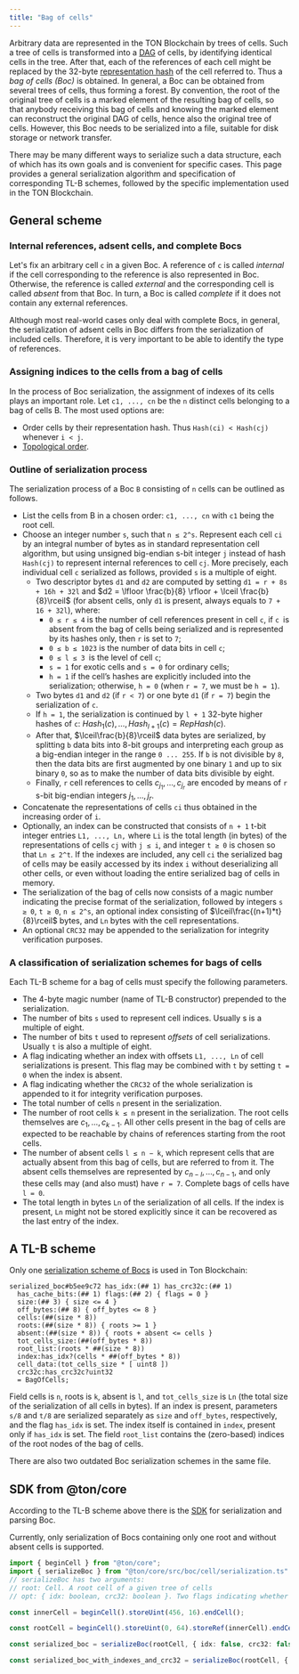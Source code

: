 ```yaml
---
title: "Bag of cells"
---
```


Arbitrary data are represented in the TON Blockchain by trees of cells. Such a tree of cells is transformed into a
[DAG](https://en.wikipedia.org/wiki/Directed_acyclic_graph) of cells, by identifying identical cells in the
tree. After that, each of the references of each cell might be replaced by the
32-byte [representation hash](/tvm/serialization/cells) of the cell referred to. Thus a _bag of cells (Boc)_ is obtained.
In general, a Boc can be obtained from several trees of cells, thus forming a forest. By convention, the root of the original tree of 
cells is a marked element of the resulting bag of cells, so that anybody receiving this bag of cells and knowing
the marked element can reconstruct the original DAG of cells, hence also the original tree of cells. 
However, this Boc needs to be serialized into a file, suitable for disk storage or network transfer.

There may be many different ways to serialize such a data structure, each of which has its own goals and is convenient for specific cases.
This page provides a general serialization algorithm and specification of corresponding TL-B schemes, 
followed by the specific implementation used in the TON Blockchain.

## General scheme

### Internal references, adsent cells, and complete Bocs

Let's fix an arbitrary cell `c` in a given Boc. A reference of `c` is called _internal_ if 
the cell corresponding to the reference is also represented in Boc. Otherwise, the reference is called _external_ and the corresponding 
cell is called _absent_ from that Boc. In turn, a Boc is called _complete_ if it does not contain any external references.

Although most real-world cases only deal with complete Bocs, in general, the serialization of adsent cells in Boc 
differs from the serialization of included cells. Therefore, it is very important to be able to identify the type of references.

### Assigning indices to the cells from a bag of cells

In the process of Boc serialization, the assignment of indexes of its cells plays an important role.
Let `c1, ..., cn` be the `n` distinct cells belonging to a bag of cells B.
The most used options are:
- Order cells by their representation hash. Thus `Hash(ci) < Hash(cj)` whenever `i < j`.
- [Topological order](https://en.wikipedia.org/wiki/Topological_sorting).

### Outline of serialization process

The serialization process of a Boc `B` consisting of `n` cells can be outlined as follows.
-  List the cells from B in a chosen order: `c1, ..., cn` with `c1` being the root cell.
-  Choose an integer number `s`, such that `n ≤ 2^s`. Represent each cell `ci` by an integral number of bytes
as in standard representation cell algorithm, but using unsigned big-endian 
s-bit integer `j` instead of hash `Hash(cj)` to represent internal references to cell `cj`. More precisely, each
individual cell `c` serialized as follows, provided `s` is a multiple of eight.
    - Two descriptor bytes `d1` and `d2` are computed by
      setting `d1 = r + 8s + 16h + 32l` and $d2 = \lfloor \frac{b}{8} \rfloor + \lceil \frac{b}{8}\rceil$ (for absent cells, 
      only `d1` is present, always equals to `7 + 16 + 32l`), where:
      - `0 ≤ r ≤ 4` is the number of cell references present in cell `c`, if `c `is
        absent from the bag of cells being serialized and is represented by
        its hashes only, then `r` is set to `7`;
      - `0 ≤ b ≤ 1023` is the number of data bits in cell `c`;
      - `0 ≤ l ≤ 3 `is the level of cell `c`;
      - `s = 1` for exotic cells and `s = 0` for ordinary cells;
      - `h = 1` if the cell’s hashes are explicitly included into the serialization; otherwise, `h = 0` (when `r = 7`, we must be `h = 1`).
    - Two bytes `d1` and `d2` (if `r < 7`) or one byte `d1` (if `r = 7`) begin the serialization of `c`.
    - If `h = 1`, the serialization is continued by `l + 1` 32-byte higher hashes of `c`: $Hash_{1}(c), \ldots, Hash_{l+1}(c) = RepHash(c)$.
    - After that, $\lceil\frac{b}{8}\rceil$ data bytes are serialized, by splitting `b` data bits into 8-bit groups and interpreting each group 
      as a big-endian integer in the range `0 ... 255`. If `b` is not divisible by `8`, then the data bits are first
      augmented by one binary `1` and up to six binary `0`, so as to make the number of data bits divisible by eight.
    - Finally, `r` cell references to cells $c_{j_1}, \ldots, c_{j_r}$ are encoded by means of `r` s-bit big-endian integers $j_1, \ldots, j_r$.
- Concatenate the representations of cells `ci` thus obtained in the increasing order of `i`.
- Optionally, an index can be constructed that consists of `n + 1` t-bit integer entries `L1, ..., Ln,` where `Li`
is the total length (in bytes) of the representations of cells `cj` with `j ≤ i`, and integer `t ≥ 0` is chosen so
that `Ln ≤ 2^t`. If the indexes are included, any cell `ci` the serialized bag of cells may be easily
accessed by its index `i` without deserializing all other cells, or even without
loading the entire serialized bag of cells in memory.
- The serialization of the bag of cells now consists of a magic number
indicating the precise format of the serialization, followed by integers
`s ≥ 0`, `t ≥ 0`, `n ≤ 2^s`, an optional index consisting of $\lceil\frac{(n+1)*t}{8}\rceil$ bytes,
and `Ln` bytes with the cell representations.
- An optional `CRC32` may be appended to the serialization for integrity
verification purposes.

### A classification of serialization schemes for bags of cells

Each TL-B scheme for a bag of cells must specify the following parameters.
- The 4-byte magic number (name of TL-B constructor) prepended to the serialization.
- The number of bits `s` used to represent cell indices. Usually s is a multiple of eight.
- The number of bits `t` used to represent _offsets_ of cell serializations. Usually `t` is also a multiple of eight.
- A flag indicating whether an index with offsets `L1, ..., Ln` of cell serializations is present. This flag may be combined 
with `t` by setting `t = 0` when the index is absent.
- A flag indicating whether the `CRC32` of the whole serialization is appended to it for integrity verification purposes.
- The total number of cells `n` present in the serialization.
- The number of root cells `k ≤ n` present in the serialization. The root
cells themselves are $c_1, \ldots, c_{k−1}$. All other cells present in the bag of
cells are expected to be reachable by chains of references starting from
the root cells.
- The number of absent cells `l ≤ n − k`, which represent cells that are
actually absent from this bag of cells, but are referred to from it. The
absent cells themselves are represented by $c_{n−l}, \ldots, c_{n−1}$, and only
these cells may (and also must) have `r = 7`. Complete bags of cells
have `l = 0`.
- The total length in bytes `Ln` of the serialization of all cells. If the index
is present, `Ln` might not be stored explicitly since it can be recovered as the last entry of the index.

## A TL-B scheme

Only one [serialization scheme of Bocs](https://github.com/ton-blockchain/ton/blob/24dc184a2ea67f9c47042b4104bbb4d82289fac1/crypto/tl/boc.tlb#L25) 
is used in Ton Blockchain:
```tlb
serialized_boc#b5ee9c72 has_idx:(## 1) has_crc32c:(## 1) 
  has_cache_bits:(## 1) flags:(## 2) { flags = 0 }
  size:(## 3) { size <= 4 }
  off_bytes:(## 8) { off_bytes <= 8 } 
  cells:(##(size * 8)) 
  roots:(##(size * 8)) { roots >= 1 }
  absent:(##(size * 8)) { roots + absent <= cells }
  tot_cells_size:(##(off_bytes * 8))
  root_list:(roots * ##(size * 8))
  index:has_idx?(cells * ##(off_bytes * 8))
  cell_data:(tot_cells_size * [ uint8 ])
  crc32c:has_crc32c?uint32
  = BagOfCells;
```
Field cells is `n`, roots is `k`, absent is `l`, and `tot_cells_size` is `Ln` (the total
size of the serialization of all cells in bytes). If an index is present, parameters
`s/8` and `t/8` are serialized separately as `size` and `off_bytes`, respectively,
and the flag `has_idx` is set. The index itself is contained in `index`, present
only if `has_idx` is set. The field `root_list` contains the (zero-based) indices
of the root nodes of the bag of cells.

There are also two outdated Boc serialization schemes in the same file.

## SDK from @ton/core

According to the TL-B scheme above there is the [SDK](https://github.com/ton-org/ton-core/blob/main/src/boc/cell/serialization.ts#L1) 
for serialization and parsing Boc.

Currently, only serialization of Bocs containing only one root and without absent cells is supported.
```typescript
import { beginCell } from "@ton/core";
import { serializeBoc } from "@ton/core/src/boc/cell/serialization.ts"
// serializeBoc has two arguments:
// root: Cell. A root cell of a given tree of cells
// opt: { idx: boolean, crc32: boolean }. Two flags indicating whether indexes and crc32 will be included in serialization

const innerCell = beginCell().storeUint(456, 16).endCell();

const rootCell = beginCell().storeUint(0, 64).storeRef(innerCell).endCell();

const serialized_boc = serializeBoc(rootCell, { idx: false, crc32: false });

const serialized_boc_with_indexes_and_crc32 = serializeBoc(rootCell, { idx: true, crc32: true });
```